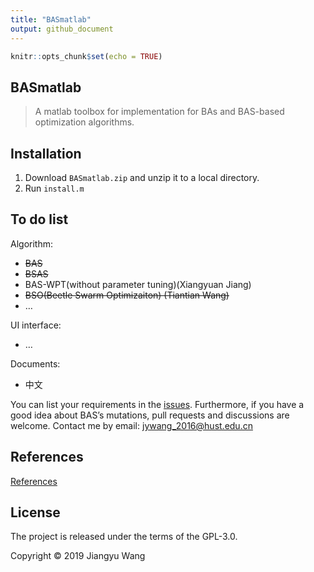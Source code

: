 ---
title: "BASmatlab"
output: github_document
---

```{r setup, include=FALSE}
knitr::opts_chunk$set(echo = TRUE)
```

## BASmatlab
>A matlab toolbox for implementation for BAs and BAS-based optimization algorithms.


## Installation

1. Download `BASmatlab.zip` and unzip it to a local directory.
2. Run `install.m`

## To do list

Algorithm:

-   ~~BAS~~
-   ~~BSAS~~
-   BAS-WPT(without parameter tuning)(Xiangyuan Jiang)
-   ~~BSO(Beetle Swarm Optimizaiton) (Tiantian Wang)~~
-   ...

UI interface:

-   ...

Documents:

- 中文

You can list your requirements in the [issues](https://github.com/jywang2016/BASmatlab/issues). Furthermore, if you have a good idea about BAS's mutations, pull requests and discussions are welcome. Contact me by email: <jywang_2016@hust.edu.cn>

## References

[References](https://github.com/jywang2016/rBAS#references)

## License

The project is released under the terms of the GPL-3.0.

Copyright © 2019 Jiangyu Wang